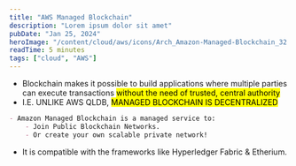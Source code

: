 ```yaml
---
title: "AWS Managed Blockchain"
description: "Lorem ipsum dolor sit amet"
pubDate: "Jan 25, 2024"
heroImage: "/content/cloud/aws/icons/Arch_Amazon-Managed-Blockchain_32.svg"
readTime: 5 minutes
tags: ["cloud", "AWS"]
---
```



<Section
	link="managed-blockchain-intro"
	title="What is Amazon Managed Blockchain?"
	imageUrl="/content/cloud/aws/icons/Arch_Amazon-Managed-Blockchain_32.svg"
/>

- Blockchain makes it possible to build applications where multiple parties can execute transactions <mark>without the need of trusted, central authority</mark>
- I.E. UNLIKE AWS QLDB, <mark>MANAGED BLOCKCHAIN IS DECENTRALIZED</mark>
```markdown
- Amazon Managed Blockchain is a managed service to:
    - Join Public Blockchain Networks.
    - Or create your own scalable private network!
```
- It is compatible with the frameworks like Hyperledger Fabric & Etherium.